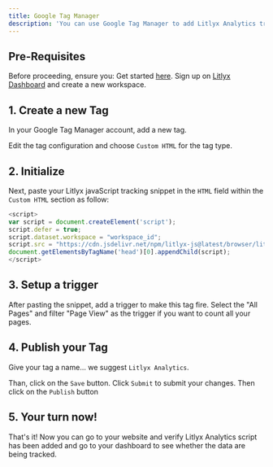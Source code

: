 ```yaml
---
title: Google Tag Manager
description: 'You can use Google Tag Manager to add Litlyx Analytics tracking code to your website.'
---
```


## Pre-Requisites

Before proceeding, ensure you:
<Steps>
<Step title="Configure a Google Tag Manager Account">
    Get started [here](https://tagmanager.google.com).
  </Step>
  <Step title="Get your litlyx's workspace ID">
    Sign up on [Litlyx Dashboard](https://dashboard.litlyx.com/) and create a new workspace.
  </Step>
</Steps>

## 1. Create a new Tag

In your Google Tag Manager account, add a new tag.

Edit the tag configuration and choose `Custom HTML` for the tag type.

## 2. Initialize

Next, paste your Litlyx javaScript tracking snippet in the `HTML` field within the `Custom HTML` section as follow: 

```javascript javascript
<script>
var script = document.createElement('script');
script.defer = true;
script.dataset.workspace = "workspace_id";
script.src = "https://cdn.jsdelivr.net/npm/litlyx-js@latest/browser/litlyx.js";
document.getElementsByTagName('head')[0].appendChild(script);
</script>
```

## 3. Setup a trigger
After pasting the snippet, add a trigger to make this tag fire. Select the "All Pages" and filter "Page View" as the trigger if you want to count all your pages.

## 4. Publish your Tag

Give your tag a name... we suggest `Litlyx Analytics`.

Than, click on the `Save` button. Click `Submit` to submit your changes. Then click on the `Publish` button

## 5. Your turn now!

That's it! Now you can go to your website and verify Litlyx Analytics script has been added and go to your dashboard to see whether the data are being tracked.